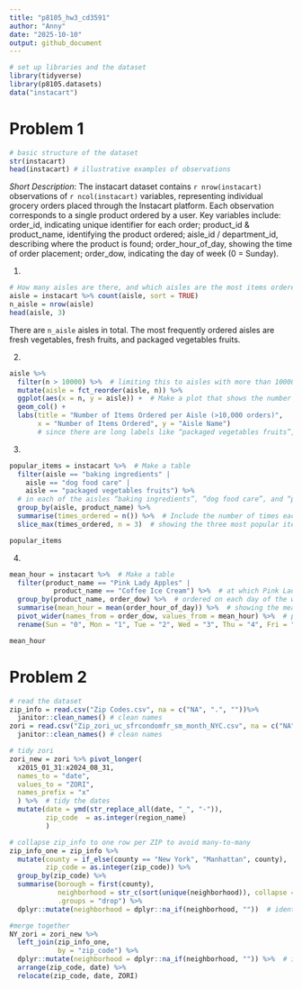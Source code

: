 ```yaml
---
title: "p8105_hw3_cd3591"
author: "Anny"
date: "2025-10-10"
output: github_document
---
```


```r
# set up libraries and the dataset
library(tidyverse)
library(p8105.datasets)
data("instacart")
```

# Problem 1
```r
# basic structure of the dataset
str(instacart)
head(instacart) # illustrative examples of observations
```
*Short Description*: The instacart dataset contains `r nrow(instacart)` observations of `r ncol(instacart)` variables, representing individual grocery orders placed through the Instacart platform. Each observation corresponds to a single product ordered by a user. Key variables include: order_id, indicating unique identifier for each order;  product_id & product_name, identifying the product ordered; aisle_id / department_id, describing where the product is found; order_hour_of_day, showing the time of order placement; order_dow, indicating the day of week (0 = Sunday).

1)
```r
# How many aisles are there, and which aisles are the most items ordered from?
aisle = instacart %>% count(aisle, sort = TRUE)
n_aisle = nrow(aisle)
head(aisle, 3)
```
There are `n_aisle` aisles in total. The most frequently ordered aisles are fresh vegetables, fresh fruits, and packaged vegetables fruits.

2)
```r
aisle %>%
  filter(n > 10000) %>%  # limiting this to aisles with more than 10000 items ordered
  mutate(aisle = fct_reorder(aisle, n)) %>%
  ggplot(aes(x = n, y = aisle)) +  # Make a plot that shows the number of items ordered in each aisle
  geom_col() +
  labs(title = "Number of Items Ordered per Aisle (>10,000 orders)",
       x = "Number of Items Ordered", y = "Aisle Name")   
       # since there are long labels like “packaged vegetables fruits”, fit much better along the y-axis than rotated on the x-axis.
```

3)
```r
popular_items = instacart %>%  # Make a table
  filter(aisle == "baking ingredients" |
    aisle == "dog food care" |
    aisle == "packaged vegetables fruits") %>%  
  # in each of the aisles “baking ingredients”, “dog food care”, and “packaged vegetables fruits”
  group_by(aisle, product_name) %>%
  summarise(times_ordered = n()) %>%  # Include the number of times each item is ordered in your table
  slice_max(times_ordered, n = 3)  # showing the three most popular items

popular_items
```

4)
```r
mean_hour = instacart %>%  # Make a table
  filter(product_name == "Pink Lady Apples" | 
           product_name == "Coffee Ice Cream") %>%  # at which Pink Lady Apples and Coffee Ice Cream
  group_by(product_name, order_dow) %>%  # ordered on each day of the week
  summarise(mean_hour = mean(order_hour_of_day)) %>%  # showing the mean hour of the day
  pivot_wider(names_from = order_dow, values_from = mean_hour) %>%  # produce a 2 x 8 table
  rename(Sun = "0", Mon = "1", Tue = "2", Wed = "3", Thu = "4", Fri = "5", Sat = "6")

mean_hour
```

# Problem 2
```r
# read the dataset
zip_info = read.csv("Zip Codes.csv", na = c("NA", ".", ""))%>% 
  janitor::clean_names() # clean names
zori = read.csv("Zip_zori_uc_sfrcondomfr_sm_month_NYC.csv", na = c("NA", ".", ""))%>% 
  janitor::clean_names() # clean names

# tidy zori
zori_new = zori %>% pivot_longer(
  x2015_01_31:x2024_08_31, 
  names_to = "date",
  values_to = "ZORI",
  names_prefix = "x"
  ) %>%  # tidy the dates
  mutate(date = ymd(str_replace_all(date, "_", "-")),
         zip_code  = as.integer(region_name)
         ) 

# collapse zip_info to one row per ZIP to avoid many-to-many
zip_info_one = zip_info %>%
  mutate(county = if_else(county == "New York", "Manhattan", county),
         zip_code = as.integer(zip_code)) %>%
  group_by(zip_code) %>%
  summarise(borough = first(county),
            neighborhood = str_c(sort(unique(neighborhood)), collapse = "; "),
            .groups = "drop") %>%
  dplyr::mutate(neighborhood = dplyr::na_if(neighborhood, ""))  # identify the empty is NA

#merge together
NY_zori = zori_new %>%
  left_join(zip_info_one,
            by = "zip_code") %>%
  dplyr::mutate(neighborhood = dplyr::na_if(neighborhood, "")) %>%  # identify the empty is NA
  arrange(zip_code, date) %>%
  relocate(zip_code, date, ZORI)
```

